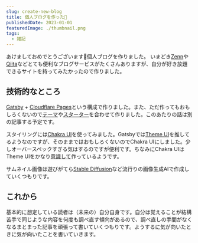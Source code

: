 ```yaml
---
slug: create-new-blog
title: 個人ブログを作った🐰
publishedDate: 2023-01-01
featuredImage: ./thumbnail.png
tags:
  - 雑記
---
```


あけましておめでとうございます🐰個人ブログを作りました。
いまどき[Zenn](https://zenn.dev/)や[Qiita](https://qiita.com/)などとても便利なブログサービスがたくさんありますが、自分が好き放題できるサイトを持ってみたかったので作りました。

## 技術的なところ

[Gatsby](https://www.gatsbyjs.com/) + [Cloudflare Pages](https://www.cloudflare.com/ja-jp/products/pages/)という構成で作りました。また、ただ作ってもおもしろくないので[テーマ](https://github.com/zzzkan/gatsby-theme-blog/tree/main/package#readme)や[スターター](https://github.com/zzzkan/gatsby-starter-blog#readme)を合わせて作りました。このあたりの話は別の記事する予定です。

スタイリングには[Chakra UI](https://chakra-ui.com/)を使ってみました。Gatsbyでは[Theme UI](https://www.gatsbyjs.com/docs/how-to/styling/theme-ui/)を推してるようなのですが、そのままではおもしろくないのでChakra UIにしました。少しオーバースペックすぎる気はするのですが便利です。ちなみにChakra UIはTheme UIをかなり[意識して](https://chakra-ui.com/getting-started/comparison#how-is-chakra-different-from-theme-ui)作っているようです。

サムネイル画像は遊びがてら[Stable Diffusion](https://stability.ai/blog/stable-diffusion-public-release)など流行りの画像生成AIで作成していくつもりです。

## これから

基本的に想定している読者は（未来の）自分自身です。自分は覚えることが結構苦手で同じような内容を何度も調べ直す傾向があるので、調べ直しの手間がなくなるまとまった記事を頑張って書いていくつもりです。ようするに気が向いたときに気が向いたことを書いていきます。